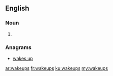 ==English==

===Noun===
{{head|en|plural}}

# {{plural of|wakeup|lang=en}}

===Anagrams===
* [[wakes up#English|wakes up]]

[[ar:wakeups]]
[[fr:wakeups]]
[[ku:wakeups]]
[[my:wakeups]]